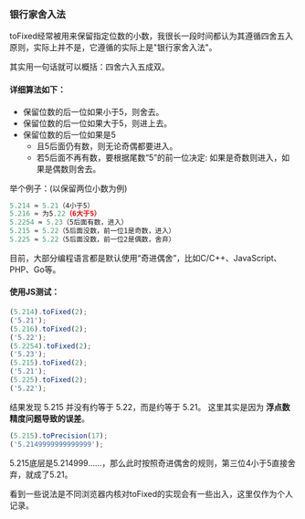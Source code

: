 ### 银行家舍入法

toFixed经常被用来保留指定位数的小数，我很长一段时间都认为其遵循四舍五入原则，实际上并不是，它遵循的实际上是"银行家舍入法"。

其实用一句话就可以概括：四舍六入五成双。

#### 详细算法如下：

- 保留位数的后一位如果小于5，则舍去。
- 保留位数的后一位如果大于5，则进上去。
- 保留位数的后一位如果是5
  - 且5后面仍有数，则无论奇偶都要进入。
  - 若5后面不再有数，要根据尾数“5”的前一位决定: 如果是奇数则进入，如果是偶数则舍去。

举个例子：(以保留两位小数为例)

```js
5.214 ≈ 5.21（4小于5）
5.216 ≈ 为5.22（6大于5）
5.2254 ≈ 5.23（5后面有数，进入）
5.215 ≈ 5.22（5后面没数，前一位1是奇数，进入）
5.225 ≈ 5.22（5后面没数，前一位2是偶数，舍弃）
```

目前，大部分编程语言都是默认使用“奇进偶舍”，比如C/C++、JavaScript、PHP、Go等。

#### 使用JS测试：

```js
(5.214).toFixed(2);
('5.21');
(5.216).toFixed(2);
('5.22');
(5.2254).toFixed(2);
('5.23');
(5.215).toFixed(2);
('5.21');
(5.225).toFixed(2);
('5.22');
```

结果发现 5.215 并没有约等于 5.22，而是约等于 5.21。
这里其实是因为 **浮点数精度问题导致的误差**。

```js
(5.215).toPrecision(17);
('5.2149999999999999');
```

5.215底层是5.214999……，那么此时按照奇进偶舍的规则，第三位4小于5直接舍弃，就成了5.21。

看到一些说法是不同浏览器内核对toFixed的实现会有一些出入，这里仅作为个人记录。
